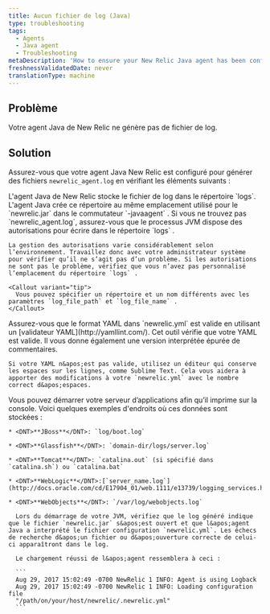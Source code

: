 ```yaml
---
title: Aucun fichier de log (Java)
type: troubleshooting
tags:
  - Agents
  - Java agent
  - Troubleshooting
metaDescription: 'How to ensure your New Relic Java agent has been configured to generate log files, by checking the log file directory, config files, and boot logs.'
freshnessValidatedDate: never
translationType: machine
---
```


## Problème

Votre agent Java de New Relic ne génère pas de fichier de log.

## Solution

Assurez-vous que votre agent Java New Relic est configuré pour générer des fichiers `newrelic_agent.log` en vérifiant les éléments suivants :

<CollapserGroup>
  <Collapser id="no-log-file" title="répertoire des fichiers de log">
    L&apos;agent Java de New Relic stocke le fichier de log dans le répertoire `logs`. L&apos;agent Java crée ce répertoire au même emplacement utilisé pour le `newrelic.jar` dans le commutateur `-javaagent` . Si vous ne trouvez pas `newrelic_agent.log`, assurez-vous que le processus JVM dispose des autorisations pour écrire dans le répertoire `logs` .

    La gestion des autorisations varie considérablement selon l’environnement. Travaillez donc avec votre administrateur système pour vérifier qu’il ne s’agit pas d’un problème. Si les autorisations ne sont pas le problème, vérifiez que vous n’avez pas personnalisé l’emplacement du répertoire `logs` .

    <Callout variant="tip">
      Vous pouvez spécifier un répertoire et un nom différents avec les paramètres `log_file_path` et `log_file_name` .
    </Callout>
  </Collapser>

  <Collapser id="config" title="Fichier de configuration">
    Assurez-vous que le format YAML dans `newrelic.yml` est valide en utilisant un [validateur YAML](http://yamllint.com/). Cet outil vérifie que votre YAML est valide. Il vous donne également une version interprétée épurée de commentaires.

    Si votre YAML n&apos;est pas valide, utilisez un éditeur qui conserve les espaces sur les lignes, comme Sublime Text. Cela vous aidera à apporter des modifications à votre `newrelic.yml` avec le nombre correct d&apos;espaces.
  </Collapser>

  <Collapser id="bootlog" title="logde démarrage">
    Vous pouvez démarrer votre serveur d’applications afin qu’il imprime sur la console. Voici quelques exemples d&apos;endroits où ces données sont stockées :

    * <DNT>**JBoss**</DNT>: `log/boot.log`

    * <DNT>**Glassfish**</DNT>: `domain-dir/logs/server.log`

    * <DNT>**Tomcat**</DNT>: `catalina.out` (si spécifié dans `catalina.sh`) ou `catalina.bat`

    * <DNT>**WebLogic**</DNT>:[`server_name.log`](http://docs.oracle.com/cd/E17904_01/web.1111/e13739/logging_services.htm#i1179712)

    * <DNT>**WebObjects**</DNT>: `/var/log/webobjects.log`

      Lors du démarrage de votre JVM, vérifiez que le log généré indique que le fichier `newrelic.jar` s&apos;est ouvert et que l&apos;agent Java a interprété le fichier configuration `newrelic.yml`. Les échecs de recherche d&apos;un fichier ou d&apos;ouverture correcte de celui-ci apparaîtront dans le log.

      Le chargement réussi de l&apos;agent ressemblera à ceci :

      ```
      Aug 29, 2017 15:02:49 -0700 NewRelic 1 INFO: Agent is using Logback
      Aug 29, 2017 15:02:49 -0700 NewRelic 1 INFO: Loading configuration file
      "/path/on/your/host/newrelic/.newrelic.yml"
      ```
  </Collapser>
</CollapserGroup>